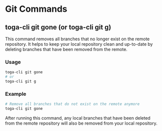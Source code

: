 # Git Commands

## toga-cli git gone (or toga-cli git g)

This command removes all branches that no longer exist on the remote repository. It helps to keep your local repository clean and up-to-date by deleting branches that have been removed from the remote.

### Usage

```sh
toga-cli git gone
# or
toga-cli git g
```

### Example

```sh
# Remove all branches that do not exist on the remote anymore
toga-cli git gone
```

After running this command, any local branches that have been deleted from the remote repository will also be removed from your local repository.
